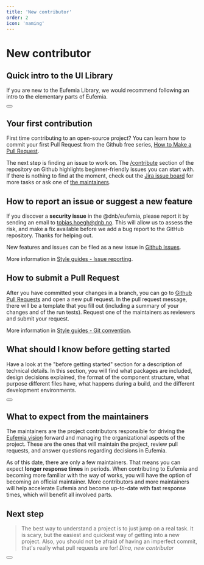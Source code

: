 ```yaml
---
title: 'New contributor'
order: 2
icon: 'naming'
---
```



# New contributor

## Quick intro to the UI Library

If you are new to the Eufemia Library, we would recommend following an intro to the elementary parts of Eufemia.

<Section style_type="mint-green" spacing>
  <Button href="/uilib/intro" size="large" text="Quick Intro" icon="chevron_right"  variant="secondary"/>
</Section>

## Your first contribution

First time contributing to an open-source project? You can learn how to commit your first Pull Request from the Github free series, [How to Make a Pull Request](https://makeapullrequest.com/).

The next step is finding an issue to work on. The [/contribute](https://github.com/dnbexperience/eufemia/contribute) section of the repository on Github highlights beginner-friendly issues you can start with. If there is nothing to find at the moment, check out the [Jira issue board](https://jira.tech.dnb.no/secure/RapidBoard.jspa?projectKey=EDS&rapidView=1221) for more tasks or ask one of [the maintainers](/contribute/contact).

## How to report an issue or suggest a new feature

If you discover a **security issue** in the @dnb/eufemia, please report it by sending an
email to [tobias.hoegh@dnb.no](mailto:tobias.hoegh@dnb.no). This will allow us to assess the risk, and make a fix available before we add a
bug report to the GitHub repository. Thanks for helping out.

New features and issues can be filed as a new issue in [Github Issues](https://github.com/dnbexperience/eufemia/issues).

More information in [Style guides - Issue reporting](/contribute/style-guides/issue).

## How to submit a Pull Request

After you have committed your changes in a branch, you can go to [Github Pull Requests](https://github.com/dnbexperience/eufemia/pulls) and open a new pull request.
In the pull request message, there will be a template that you fill out (including a summary of your changes and of the run tests). Request one of the maintainers as reviewers and submit your request.

More information in [Style guides - Git convention](/contribute/style-guides/git#pull-requests).

## What should I know before getting started

Have a look at the "before getting started" section for a description of technical details. In this section, you will find what packages are included, design decisions explained, the format of the component structure, what purpose different files have, what happens during a build, and the different development environments.

<Section style_type="mint-green" spacing>
  <Button href="/contribute/first-contribution/before-started" size="large" text="Before getting started" icon="chevron_right" variant="secondary" />
</Section>

## What to expect from the maintainers

The maintainers are the project contributors responsible for driving the [Eufemia vision](/vision) forward and managing the organizational aspects of the project. These are the ones that will maintain the project, review pull requests, and answer questions regarding decisions in Eufemia.

As of this date, there are only a few maintainers. That means you can expect **longer response times** in periods. When contributing to Eufemia and becoming more familiar with the way of works, you will have the option of becoming an official maintainer. More contributors and more maintainers will help accelerate Eufemia and become up-to-date with fast response times, which will benefit all involved parts.

## Next step

<Blockquote className="dnb-blockquote--no-background">
The best way to understand a project is to just jump on a real task. It is scary, but the easiest and quickest way of getting into a new project. Also, you should not be afraid of having an imperfect commit, that's really what pull requests are for!
<cite>Dina, new contributor</cite>
</Blockquote>

<Button href="/contribute/getting-started" size="large" text="Next up: Getting started" icon="chevron_right" variant="tertiary" bottom="2rem"/>
